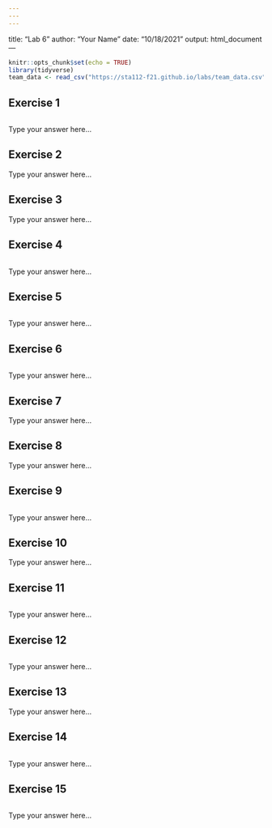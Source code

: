 ```yaml
---
---
---
```

title: "Lab 6"
author: "Your Name"
date: "10/18/2021"
output: html_document
---

```r
knitr::opts_chunk$set(echo = TRUE)
library(tidyverse)
team_data <- read_csv("https://sta112-f21.github.io/labs/team_data.csv")
```

## Exercise 1

```r

```

Type your answer here...

## Exercise 2

Type your answer here...

## Exercise 3


Type your answer here...

## Exercise 4

```r

```

Type your answer here...

## Exercise 5

```r

```

Type your answer here...

## Exercise 6

```r

```

Type your answer here...

## Exercise 7


Type your answer here...

## Exercise 8


Type your answer here...

## Exercise 9

```r

```

Type your answer here...

## Exercise 10


Type your answer here...

## Exercise 11

```r

```

Type your answer here...

## Exercise 12

```r

```

Type your answer here...

## Exercise 13


Type your answer here...

## Exercise 14

```r

```

Type your answer here...

## Exercise 15

```r

```

Type your answer here...

